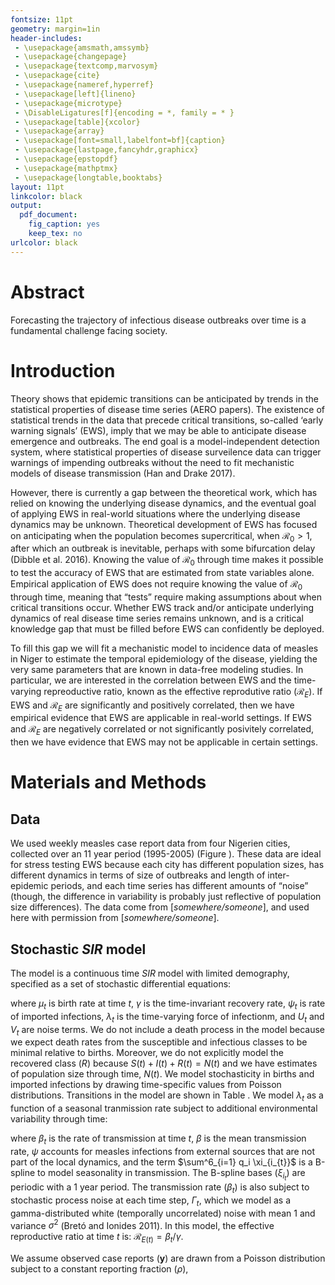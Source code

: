 ```yaml
---
fontsize: 11pt
geometry: margin=1in
header-includes:
 - \usepackage{amsmath,amssymb}
 - \usepackage{changepage}
 - \usepackage{textcomp,marvosym}
 - \usepackage{cite}
 - \usepackage{nameref,hyperref}
 - \usepackage[left]{lineno}
 - \usepackage{microtype}
 - \DisableLigatures[f]{encoding = *, family = * }
 - \usepackage[table]{xcolor}
 - \usepackage{array}
 - \usepackage[font=small,labelfont=bf]{caption}
 - \usepackage{lastpage,fancyhdr,graphicx}
 - \usepackage{epstopdf}
 - \usepackage{mathptmx} 
 - \usepackage{longtable,booktabs}
layout: 11pt
linkcolor: black
output:
  pdf_document:
    fig_caption: yes
    keep_tex: no
urlcolor: black
---
```

\raggedright
\vspace*{0.2in}

<!-- % Title must be 250 characters or less. -->
\begin{centering}

{\Large
\textbf\newline{Linking early warning signals to the temporal epidemiology of measles in Nigerien cities} 
}

\vspace{2em}

Andrew T. Tredennick\textsuperscript{1,2}\footnote{Corresponding author: atredenn@gmail.com},
Pejman Rohani\textsuperscript{1,2},
Eamon O'Dea\textsuperscript{1,2},
\& John M. Drake\textsuperscript{1,2}
\\
\bigskip
\textsuperscript{1} \small\emph{Odum School of Ecology, University of Georgia, Athens, GA, USA} \\
\textsuperscript{2} \small\emph{Center for the Ecology of Infectious Diseases, University of Georgia, Athens, GA, USA}

\end{centering}



# Abstract
Forecasting the trajectory of infectious disease outbreaks over time is a fundamental challenge facing society.

\linenumbers

# Introduction

Theory shows that epidemic transitions can be anticipated by trends in the statistical properties of disease time series (AERO papers).
The existence of statistical trends in the data that precede critical transitions, so-called 'early warning signals' (EWS), imply that we may be able to anticipate disease emergence and outbreaks.
The end goal is a model-independent detection system, where statistical properties of disease surveilence data can trigger warnings of impending outbreaks without the need to fit mechanistic models of disease transmission (Han and Drake 2017).

However, there is currently a gap between the theoretical work, which has relied on knowing the underlying disease dynamics, and the eventual goal of applying EWS in real-world situations where the underlying disease dynamics may be unknown.
Theoretical development of EWS has focused on anticipating when the population becomes supercritical, when $\mathcal{R}_0 > 1$, after which an outbreak is inevitable, perhaps with some bifurcation delay (Dibble et al. 2016).
Knowing the value of $\mathcal{R}_0$ through time makes it possible to test the accuracy of EWS that are estimated from state variables alone.
Empirical application of EWS does not require knowing the value of $\mathcal{R}_0$ through time, meaning that "tests" require making assumptions about when critical transitions occur.
Whether EWS track and/or anticipate underlying dynamics of real disease time series remains unknown, and is a critical knowledge gap that must be filled before EWS can confidently be deployed.

To fill this gap we will fit a mechanistic model to incidence data of measles in Niger to estimate the temporal epidemiology of the disease, yielding the very same parameters that are known in data-free modeling studies.
In particular, we are interested in the correlation between EWS and the time-varying repreoductive ratio, known as the effective reprodutive ratio $\left(\mathcal{R}_E\right)$.
If EWS and $\mathcal{R}_E$ are significantly and positively correlated, then we have empirical evidence that EWS are applicable in real-world settings.
If EWS and $\mathcal{R}_E$ are negatively correlated or not significantly posivitely correlated, then we have evidence that EWS may not be applicable in certain settings.

# Materials and Methods

## Data
We used weekly measles case report data from four Nigerien cities, collected over an 11 year period (1995-2005) (Figure \ref{fig:data}).
These data are ideal for stress testing EWS because each city has different population sizes, has different dynamics in terms of size of outbreaks and length of inter-epidemic periods, and each time series has different amounts of "noise" (though, the difference in variability is probably just reflective of population size differences).
The data come from [*somewhere/someone*], and used here with permission from [*somewhere/someone*].

\begin{figure}[!ht]
\centering
\includegraphics[width=\textwidth]{../figures/data-timeseries.pdf}
\caption{Time series of weekly measles case reports from four cities in Niger.}
\label{fig:data}
\end{figure}

## Stochastic *SIR* model
The model is a continuous time *SIR* model with limited demography, specified as a set of stochastic differential equations:

\begin{align}
dS &= \mu_t N_t dt - \lambda_t S_t dt + dU_t \\
dI &= \psi_t dt + \lambda_t S_t dt - \gamma I_t dt + dV_t \\
dR &= \gamma I_t dt + dW_t,
\end{align}

\noindent{}where $\mu_t$ is birth rate at time *t*, $\gamma$ is the time-invariant recovery rate, $\psi_t$ is rate of imported infections, $\lambda_t$ is the time-varying force of infectionm, and $U_t$ and $V_t$ are noise terms.
We do not include a death process in the model because we expect death rates from the susceptible and infectious classes to be minimal relative to births.
Moreover, we do not explicitly model the recovered class (*R*) because $S(t)+I(t)+R(t) = N(t)$ and we have estimates of population size through time, $N(t)$.
We model stochasticity in births and imported infections by drawing time-specific values from Poisson distributions.
Transitions in the model are shown in Table \ref{table:model-trans}.
We model $\lambda_t$ as a function of a seasonal tranmission rate subject to additional environmental variability through time:

\begin{align}
\lambda_t &= \frac{\beta_t I_t}{N_t}, \\
\beta_t &= \beta \left(1 + \sum^6_{i=1} q_i \xi_{i_{t}} \right) \Gamma_t,
\end{align}

\noindent{}where $\beta_t$ is the rate of transmission at time *t*, $\beta$ is the mean transmission rate, $\psi$ accounts for measles infections from external sources that are not part of the local dynamics, and the term $\sum^6_{i=1} q_i \xi_{i_{t}}$ is a B-spline to model seasonality in transmission.
The B-spline bases ($\xi_{i_{t}}$) are periodic with a 1 year period.
The transmission rate ($\beta_t$) is also subject to stochastic process noise at each time step, $\Gamma_t$, which we model as a gamma-distributed white (temporally uncorrelated) noise with mean 1 and variance $\sigma^2$ (Bretó and Ionides 2011).
In this model, the effective reproductive ratio at time *t* is: $\mathcal{R}_{E(t)} = \beta_t / \gamma$.

We assume observed case reports ($\textbf{y}$) are drawn from a Poisson distribution subject to a constant reporting fraction ($\rho$),

\begin{align}
y_t \sim \text{Poisson} \left( \rho I_t \right).
\end{align}

\begin{table}[!ht]
\centering
\caption{Transitions in the SI model. We show the determinstic transmission rate for clarity, but our model uses the stochastic tranmission rate.}
\begin{tabular}{lll}
\toprule
Transition & ($\Delta S$, $\Delta I$) & Propensity \\
\midrule
birth & $(1, 0)$ & $N_t \mu$ \\
imported infections & $(0, 1)$ & $\psi_t$ \\
transmission (deterministic) & $(-1, 1)$ & $SI \beta_t / N_t$ \\
transmission (stochastic) & $(-k, k)$ & $\frac{S}{k}\sum^k_{j=0} \left(\begin{matrix}k\\j\end{matrix} \right) (-1)^{k-j+1} \tau_{\text{f}}^{-1} \text{ln}(1 + (\beta_tI/N_t)) \tau_{\text{f}} (S-j)$ \\
recovery & $(0, -1)$ & $I\gamma$ \\
\bottomrule
\end{tabular}
\label{table:model-trans}
\end{table}

\nolinenumbers

